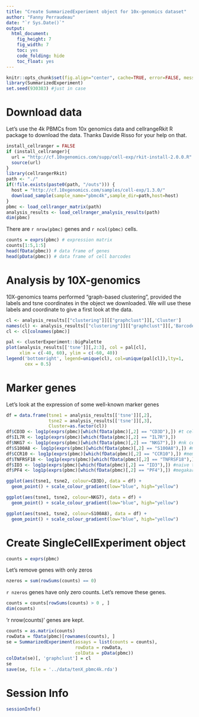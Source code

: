 ```yaml
---
title: "Create SummarizedExperiment object for 10x-genomics dataset"
author: "Fanny Perraudeau"
date: "`r Sys.Date()`"
output:
  html_document:
    fig_height: 7
    fig_width: 7
    toc: yes
    code_folding: hide
    toc_float: yes
---
```


```r
knitr::opts_chunk$set(fig.align="center", cache=TRUE, error=FALSE, message=FALSE, warning=TRUE)
library(SummarizedExperiment)
set.seed(930383) #just in case
```

# Download data

Let's use the 4k PBMCs from 10x genomics data and cellrangeRkit R package to download the data. Thanks Davide Risso for your help on that.

```r
install_cellranger = FALSE
if (install_cellranger){
  url = "http://cf.10xgenomics.com/supp/cell-exp/rkit-install-2.0.0.R"
  source(url)
}
library(cellrangerRkit)
path <- "./"
if(!file.exists(paste0(path, "/outs"))) {
  host = "http://cf.10xgenomics.com/samples/cell-exp/1.3.0/"
  download_sample(sample_name="pbmc4k",sample_dir=path,host=host)
}
pbmc <- load_cellranger_matrix(path)
analysis_results <- load_cellranger_analysis_results(path)
dim(pbmc)
```

There are `r nrow(pbmc)` genes and `r ncol(pbmc)` cells.

```r
counts = exprs(pbmc) # expression matrix
counts[1:5,1:5]
head(fData(pbmc)) # data frame of genes
head(pData(pbmc)) # data frame of cell barcodes
```

# Analysis by 10X-genomics

10X-genomics teams performed "graph-based clustering", provided the labels and tsne coordinates in the object we downloaded. We will use these labels and coordinate to give a first look at the data.

```r
cl <- analysis_results[["clustering"]][["graphclust"]][,'Cluster']
names(cl) <- analysis_results[["clustering"]][["graphclust"]][,'Barcode']
cl <- cl[colnames(pbmc)]
```

```r
pal <- clusterExperiment::bigPalette
plot(analysis_results[['tsne']][,2:3], col = pal[cl],
     xlim = c(-40, 60), ylim = c(-60, 40))
legend('bottomright', legend=unique(cl), col=unique(pal[cl]),lty=1,
       cex = 0.5)
```

# Marker genes
Let's look at the expression of some well-known marker genes
```r
df = data.frame(tsne1 = analysis_results[['tsne']][,2],
                tsne2 = analysis_results[['tsne']][,3],
                Cluster=as.factor(cl))
df$CD3D <- log1p(exprs(pbmc)[which(fData(pbmc)[,2] == "CD3D"),]) #t cell
df$IL7R <- log1p(exprs(pbmc)[which(fData(pbmc)[,2] == "IL7R"),])
df$NKG7 <- log1p(exprs(pbmc)[which(fData(pbmc)[,2] == "NKG7"),]) #nk cells
df$S100A8 <- log1p(exprs(pbmc)[which(fData(pbmc)[,2] == "S100A8"),]) #myeloid cells
df$CCR10 <- log1p(exprs(pbmc)[which(fData(pbmc)[,2] == "CCR10"),]) #mem t cells
df$TNFRSF18 <- log1p(exprs(pbmc)[which(fData(pbmc)[,2] == "TNFRSF18"),]) #reg t cells
df$ID3 <- log1p(exprs(pbmc)[which(fData(pbmc)[,2] == "ID3"),]) #naive t cells
df$PF4 <- log1p(exprs(pbmc)[which(fData(pbmc)[,2] == "PF4"),]) #megakaryocytes

ggplot(aes(tsne1, tsne2, colour=CD3D), data = df) +
  geom_point() + scale_colour_gradient(low="blue", high="yellow")

ggplot(aes(tsne1, tsne2, colour=NKG7), data = df) +
  geom_point() + scale_colour_gradient(low="blue", high="yellow")

ggplot(aes(tsne1, tsne2, colour=S100A8), data = df) +
  geom_point() + scale_colour_gradient(low="blue", high="yellow")
```

# Create SingleCellExperiment object

```r
counts = exprs(pbmc)
```

Let's remove genes with only zeros
```r
nzeros = sum(rowSums(counts) == 0)
```
`r nzeros` genes have only zero counts. Let's remove these genes.

```r
counts = counts[rowSums(counts) > 0 , ]
dim(counts)
```

'r nrow(counts)' genes are kept.

```r
counts = as.matrix(counts)
rowData = fData(pbmc)[rownames(counts), ]
se = SummarizedExperiment(assays = list(counts = counts),
                          rowData = rowData,
                          colData = pData(pbmc))
colData(se)[, 'graphclust'] = cl
se
save(se, file = '../data/tenX_pbmc4k.rda')
```

# Session Info

```r
sessionInfo()
```
